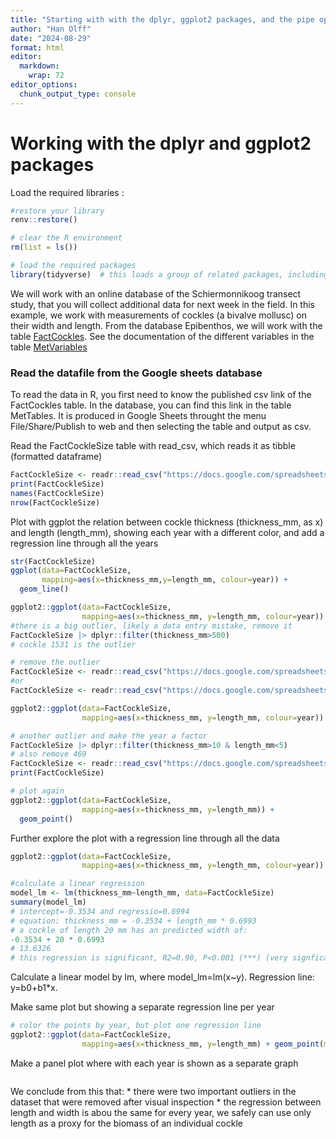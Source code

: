 ```yaml
---
title: "Starting with with the dplyr, ggplot2 packages, and the pipe operator |>"
author: "Han Olff"
date: "2024-08-29"
format: html
editor: 
  markdown: 
    wrap: 72
editor_options:
  chunk_output_type: console
---
```


# Working with the dplyr and ggplot2 packages

Load the required libraries :

```r
#restore your library
renv::restore()

# clear the R environment
rm(list = ls())

# load the required packages
library(tidyverse)  # this loads a group of related packages, including readr, dplyr and ggplot2
```

We will work with an online database of the Schiermonnikoog transect
study, that you will collect additional data for next week in the field.
In this example, we work with measurements of cockles (a bivalve
mollusc) on their width and length. From the database Epibenthos, we
will work with the table
[FactCockles](https://docs.google.com/spreadsheets/d/1E1vUWAHhse7fhjBf94Kiog3Rsj7IkMuFtP-BTQX2oI8/edit?gid=1538766002#gid=1538766002).
See the documentation of the different variables in the table
[MetVariables](https://docs.google.com/spreadsheets/d/1E1vUWAHhse7fhjBf94Kiog3Rsj7IkMuFtP-BTQX2oI8/edit?gid=1290622213#gid=1290622213)

### Read the datafile from the Google sheets database

To read the data in R, you first need to know the published csv link of
the FactCockles table. In the database, you can find this link in the
table MetTables. It is produced in Google Sheets throught the menu
File/Share/Publish to web and then selecting the table and output as
csv.

Read the FactCockleSize table with read_csv, which reads it as tibble
(formatted dataframe)

```r
FactCockleSize <- readr::read_csv("https://docs.google.com/spreadsheets/d/e/2PACX-1vSpormjGiM4uWMTIZYm9Upt5j1Ige_Wu9CrhGGdvjXwxmHP2R6S7JDyEmiGTn3fXihl5s5yBn_sdo8h/pub?gid=1538766002&single=true&output=csv")
print(FactCockleSize)
names(FactCockleSize)
nrow(FactCockleSize)
```

Plot with ggplot the relation between cockle thickness (thickness_mm, as
x) and length (length_mm), showing each year with a different color, and
add a regression line through all the years

```r
str(FactCockleSize)
ggplot(data=FactCockleSize, 
       mapping=aes(x=thickness_mm,y=length_mm, colour=year)) +
  geom_line()

ggplot2::ggplot(data=FactCockleSize,
                mapping=aes(x=thickness_mm, y=length_mm, colour=year)) + geom_point() + geom_line()
#there is a big outlier, likely a data entry mistake, remove it
FactCockleSize |> dplyr::filter(thickness_mm>500)
# cockle 1531 is the outlier

# remove the outlier
FactCockleSize <- readr::read_csv("https://docs.google.com/spreadsheets/d/e/2PACX-1vSpormjGiM4uWMTIZYm9Upt5j1Ige_Wu9CrhGGdvjXwxmHP2R6S7JDyEmiGTn3fXihl5s5yBn_sdo8h/pub?gid=1538766002&single=true&output=csv") |> dplyr::filter(thickness_mm<500)
#or
FactCockleSize <- readr::read_csv("https://docs.google.com/spreadsheets/d/e/2PACX-1vSpormjGiM4uWMTIZYm9Upt5j1Ige_Wu9CrhGGdvjXwxmHP2R6S7JDyEmiGTn3fXihl5s5yBn_sdo8h/pub?gid=1538766002&single=true&output=csv") |> dplyr::filter(CockleObs_ID!=1531)

ggplot2::ggplot(data=FactCockleSize,
                mapping=aes(x=thickness_mm, y=length_mm, colour=year)) + geom_point() + geom_line()

# another outlier and make the year a factor 
FactCockleSize |> dplyr::filter(thickness_mm>10 & length_mm<5)
# also remove 469
FactCockleSize <- readr::read_csv("https://docs.google.com/spreadsheets/d/e/2PACX-1vSpormjGiM4uWMTIZYm9Upt5j1Ige_Wu9CrhGGdvjXwxmHP2R6S7JDyEmiGTn3fXihl5s5yBn_sdo8h/pub?gid=1538766002&single=true&output=csv") |> dplyr::filter(CockleObs_ID!=1531, CockleObs_ID!=469) |>  dplyr::mutate(year=factor(year))
print(FactCockleSize)

# plot again
ggplot2::ggplot(data=FactCockleSize,
                mapping=aes(x=thickness_mm, y=length_mm)) + 
  geom_point()

```

Further explore the plot with a regression line through all the data

```r
ggplot2::ggplot(data=FactCockleSize,
                mapping=aes(x=thickness_mm, y=length_mm, colour=year)) + geom_point() + geom_smooth(method=lm) 

#calculate a linear regression
model_lm <- lm(thickness_mm~length_mm, data=FactCockleSize) 
summary(model_lm)
# intercept=-0.3534 and regressio=0.6994
# equation: thickness_mm = -0.3534 + length_mm * 0.6993
# a cockle of length 20 mm has an predicted width of:
-0.3534 + 20 * 0.6993
# 13.6326
# this regression is significant, R2=0.90, P<0.001 (***) (very signficant)

```

Calculate a linear model by lm, where model_lm=lm(x\~y). Regression
line: y=b0+b1\*x.

Make same plot but showing a separate regression line per year

```r
# color the points by year, but plot one regression line
ggplot2::ggplot(data=FactCockleSize,
                mapping=aes(x=thickness_mm, y=length_mm) + geom_point(mapping=aes(col=year)) + geom_smooth(method="lm") 
```

Make a panel plot where with each year is shown as a separate graph

```r
```

We conclude from this that: \* there were two important outliers in the
dataset that were removed after visual inspection \* the regression
between length and width is abou the same for every year, we safely can
use only length as a proxy for the biomass of an individual cockle
